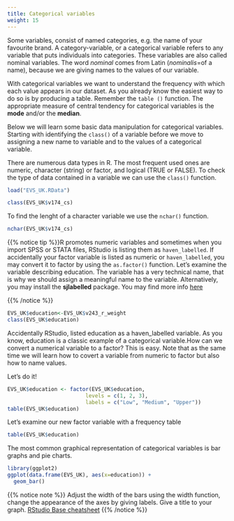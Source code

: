 ```yaml
---
title: Categorical variables
weight: 15
---
```


Some variables, consist of named categories, e.g. the name of your favourite brand. A category-variable, or a categorical variable refers to any variable that puts individuals into categories. These variables are also called nominal variables. The word _nominal_ comes from Latin (_nominalis_=of a name), because we are giving names to the values of our variable.


With categorical variables we want to understand the frequency with which each value appears in our dataset. As you already know the easiest way to do so is by producing a table. Remember the `table ()` function. The appropriate measure of central tendency for categorical variables is the **mode** and/or the **median**. 

Below we will learn some basic data manipulation for categorical variables. Starting with identifying the `class()` of a variable before we move to assigning a new name to variable and to the values of a categorical variable.

There are numerous data types in R. The most frequent used ones are numeric, character (string) or factor, and logical (TRUE or FALSE). To check the type of data contained in a variable we can use the `class()` function. 

```r
load("EVS_UK.RData")
```


```r
class(EVS_UK$v174_cs)
```

To find the lenght of a character variable we use the `nchar()` function.
```r
nchar(EVS_UK$v174_cs)
```

{{% notice tip %}}R promotes numeric variables and sometimes when you import SPSS or STATA files, RStudio is listing them as `haven_labelled`. If accidentally your factor variable is listed as numeric or `haven_labelled`, you may convert it to factor by using the `as.factor()` function. Let's examine the variable describing education. The variable has a very technical name, that is why we should assign a meaningful name to the variable. Alternatively, you may install the **sjlabelled** package. You may find more info [here](https://rdrr.io/cran/sjlabelled/man/read_spss.html) 

{{% /notice %}}



```r
EVS_UK$education<-EVS_UK$v243_r_weight
class(EVS_UK$education)
```
Accidentally RStudio, listed education as a haven_labelled variable. As you know, education is a classic example of a categorical variable.How can we convert a numerical variable to a factor? This is easy.
Note that as the same time we will learn how to covert a variable from numeric to factor but also how to name values.

Let's do it!

```r

EVS_UK$education <- factor(EVS_UK$education,
                         levels = c(1, 2, 3),
                         labels = c("Low", "Medium", "Upper"))
table(EVS_UK$education)
```



Let's examine  our new factor variable with a frequency table

```r
table(EVS_UK$education)
```

The most common graphical representation of categorical variables is bar graphs and pie charts.

```r
library(ggplot2)
ggplot(data.frame(EVS_UK), aes(x=education)) +
  geom_bar()
```


{{% notice note %}}
Adjust the width of the bars using the width function, change the appearance of the axes by giving labels. Give a title to your graph. [RStudio Base cheatsheet](https://rstudio.com/wp-content/uploads/2015/03/ggplot2-cheatsheet.pdf)
{{% /notice %}}


